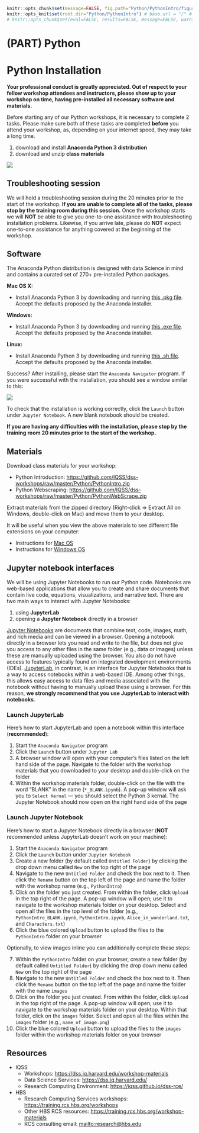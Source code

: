 
```r
knitr::opts_chunk$set(message=FALSE, fig.path="Python/PythonIntro/figures/")
knitr::opts_knit$set(root.dir="Python/PythonIntro") # base.url = "/" # base.dir="Python/PythonIntro"
# knitr::opts_chunk$set(eval=FALSE, results=FALSE, message=FALSE, warning=FALSE, error=FALSE)
```

# (PART) Python {-}

# Python Installation

**Your professional conduct is greatly appreciated. Out of respect to your fellow workshop attendees and instructors, please show up to your workshop on time, having pre-installed all necessary software and materials.**

Before starting any of our Python workshops, it is necessary to complete 2 tasks. Please make sure both of these tasks are completed **before** you attend your workshop, as, depending on your internet speed, they may take a long time.

1. download and install **Anaconda Python 3 distribution**
2. download and unzip **class materials**

![](Python/PythonInstall/images/install_software_Python.png)


## Troubleshooting session

We will hold a troubleshooting session during the 20 minutes prior to the start of the workshop. 
**If you are unable to complete all of the tasks, please stop by the training room during this session.**
Once the workshop starts we will **NOT** be able to give you one-to-one assistance with troubleshooting installation problems. Likewise, if you arrive late, please do **NOT** expect one-to-one assistance for anything covered at the beginning of the workshop.


## Software

The Anaconda Python distribution is designed with data Science in mind and contains a curated set of 270+ pre-installed Python packages.

**Mac OS X:** 

* Install Anaconda Python 3 by downloading and running [this .pkg file](https://repo.anaconda.com/archive/Anaconda3-2019.10-MacOSX-x86_64.pkg). Accept the defaults proposed by the Anaconda installer.

**Windows:** 

* Install Anaconda Python 3 by downloading and running [this .exe file](https://repo.anaconda.com/archive/Anaconda3-2019.10-Windows-x86_64.exe). Accept the defaults proposed by the Anaconda installer.

**Linux:** 

* Install Anaconda Python 3 by downloading and running [this .sh file](https://repo.anaconda.com/archive/Anaconda3-2019.10-Linux-x86_64.sh). Accept the defaults proposed by the Anaconda installer.


Success? After installing, please start the `Anaconda Navigator` program. If you were successful with the installation, you should see a window similar to this:

![](Python/PythonInstall/images/Anaconda_navigator.png)

To check that the installation is working correctly, click the `Launch` button under `Jupyter Notebook`. A new blank notebook should be created.

**If you are having any difficulties with the installation, please stop by the training room 20 minutes prior to the start of the  workshop.**


## Materials

Download class materials for your workshop:

* Python Introduction: <https://github.com/IQSS/dss-workshops/raw/master/Python/PythonIntro.zip>
* Python Webscraping: <https://github.com/IQSS/dss-workshops/raw/master/Python/PythonWebScrape.zip>

Extract materials from the zipped directory (Right-click => Extract All on Windows, double-click on Mac) and move them to your desktop.

It will be useful when you view the above materials to see different file extensions on your computer:

* Instructions for [Mac OS](https://support.apple.com/guide/mac-help/show-or-hide-filename-extensions-on-mac-mchlp2304/mac)
* Instructions for [Windows OS](http://kb.winzip.com/kb/entry/26/)


## Jupyter notebook interfaces

We will be using Jupyter Notebooks to run our Python code. Notebooks are web-based applications that allow you to create and share documents that contain live code, equations, visualizations, and narrative text. There are two main ways to interact with Jupyter Notebooks:

1. using **JupyterLab**
2. opening a **Jupyter Notebook** directly in a browser

[Jupyter Notebooks](https://jupyter-notebook.readthedocs.io/en/stable/) are documents that combine text, code, images, math, and rich media and can be viewed in a browser. Opening a notebook directly in a browser lets you read and write to the file, but does not give you access to any other files in the same folder (e.g., data or images) unless these are manually uploaded using the browser. You also do not have access to features typically found on integrated development environments (IDEs). [JupyterLab](https://jupyterlab.readthedocs.io/en/stable/), in contrast, is an interface for Jupyter Notebooks that is a way to access notebooks within a web-based IDE. Among other things, this allows easy access to data files and media associated with the notebook without having to manually upload these using a browser. For this reason, **we strongly recommend that you use JupyterLab to interact with notebooks**.


### Launch JupyterLab

Here's how to start JupyterLab and open a notebook within this interface (**recommended**):

1. Start the `Anaconda Navigator` program
2. Click the `Launch` button under `Jupyter Lab`
3. A browser window will open with your computer's files listed on the left hand side of the page. Navigate to the folder with the workshop materials that you downloaded to your desktop and double-click on the folder
4. Within the workshop materials folder, double-click on the file with the word "BLANK" in the name (`*_BLANK.ipynb`). A pop-up window will ask you to `Select Kernal` --- you should select the Python 3 kernal. The Jupyter Notebook should now open on the right hand side of the page


### Launch Jupyter Notebook

Here's how to start a Jupyter Notebook directly in a browser (**NOT** recommended unless JupyterLab doesn't work on your machine):

1. Start the `Anaconda Navigator` program
2. Click the `Launch` button under `Jupyter Notebook`
3. Create a new folder (by default called `Untitled Folder`) by clicking the drop down menu called `New` on the top right of the page
4. Navigate to the new `Untitled Folder` and check the box next to it. Then click the `Rename` button on the top left of the page and name the folder with the workshop name (e.g., `PythonIntro`)
5. Click on the folder you just created. From within the folder, click `Upload` in the top right of the page. A pop-up window will open; use it to navigate to the workshop materials folder on your desktop. Select and open all the files in the top level of the folder (e.g., `PythonIntro_BLANK.ipynb`, `PythonIntro.ipynb`, `Alice_in_wonderland.txt`, and `Characters.txt`)
6. Click the blue colored `Upload` button to upload the files to the `PythonIntro` folder on your browser

Optionally, to view images inline you can additionally complete these steps:

7. Within the `PythonIntro` folder on your browser, create a new folder (by default called `Untitled Folder`) by clicking the drop down menu called `New` on the top right of the page
8. Navigate to the new `Untitled Folder` and check the box next to it. Then click the `Rename` button on the top left of the page and name the folder with the name `images`
9. Click on the folder you just created. From within the folder, click `Upload` in the top right of the page. A pop-up window will open; use it to navigate to the workshop materials folder on your desktop. Within that folder, click on the `images` folder. Select and open all the files within the `images` folder (e.g., `name_of_image.png`)
10. Click the blue colored `Upload` button to upload the files to the `images` folder within the workshop materials folder on your browser


## Resources

* IQSS 
    + Workshops: <https://dss.iq.harvard.edu/workshop-materials>
    + Data Science Services: <https://dss.iq.harvard.edu/>
    + Research Computing Environment: <https://iqss.github.io/dss-rce/>

* HBS
    + Research Computing Services workshops: <https://training.rcs.hbs.org/workshops>
    + Other HBS RCS resources: <https://training.rcs.hbs.org/workshop-materials>
    + RCS consulting email: <mailto:research@hbs.edu>
    
